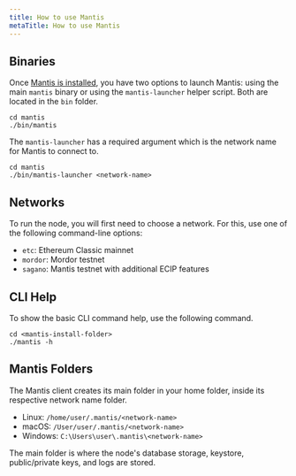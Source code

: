 ```yaml
---
title: How to use Mantis
metaTitle: How to use Mantis
---
```


## Binaries

Once [Mantis is installed](/first-steps/getting-started), you have two options to launch Mantis: using the main `mantis` binary or using the `mantis-launcher` helper script. Both are located in the `bin` folder.

```
cd mantis
./bin/mantis
```

The `mantis-launcher` has a required argument which is the network name for Mantis to connect to.
```
cd mantis
./bin/mantis-launcher <network-name>
```

## Networks

To run the node, you will first need to choose a network. For this, use one of the following command-line options:

* `etc`: Ethereum Classic mainnet
* `mordor`: Mordor testnet
* `sagano`: Mantis testnet with additional ECIP features

## CLI Help 

To show the basic CLI command help, use the following command.

```
cd <mantis-install-folder>
./mantis -h
```

## Mantis Folders

The Mantis client creates its main folder in your home folder, inside its respective network name folder.
  
* Linux: `/home/user/.mantis/<network-name>`
* macOS: `/User/user/.mantis/<network-name>`
* Windows: `C:\Users\user\.mantis\<network-name>`  

The main folder is where the node's database storage, keystore, public/private keys, and logs are stored.
